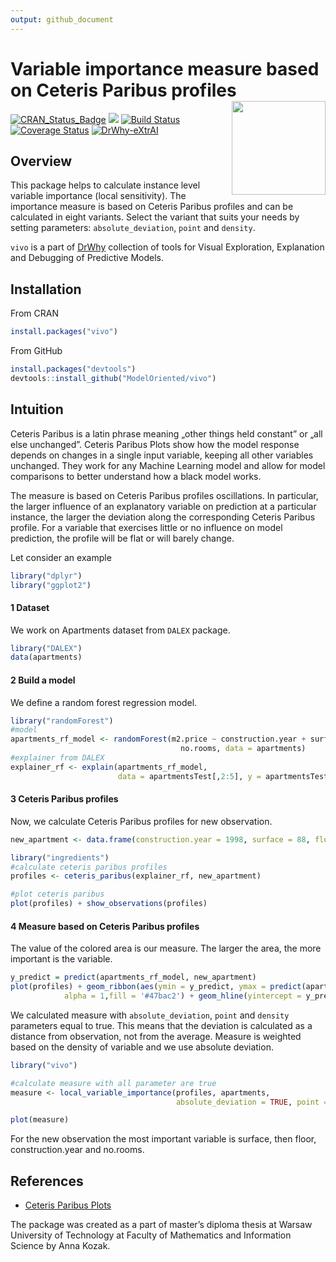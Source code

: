 ```yaml
---
output: github_document
---
```


# Variable importance measure based on Ceteris Paribus profiles <img src="man/figures/logo.png" align="right" width="150"/>

[![CRAN_Status_Badge](http://www.r-pkg.org/badges/version/vivo)](https://cran.r-project.org/package=vivo)
<img src="http://cranlogs.r-pkg.org/badges/grand-total/vivo" />
[![Build Status](https://api.travis-ci.org/ModelOriented/vivo.svg?branch=master)](https://travis-ci.org/ModelOriented/vivo)
[![Coverage Status](https://img.shields.io/codecov/c/github/ModelOriented/vivo/master.svg)](https://codecov.io/github/ModelOriented/vivo?branch=master)
[![DrWhy-eXtrAI](https://img.shields.io/badge/DrWhy-eXtrAI-4378bf)](http://drwhy.ai/#eXtraAI)


## Overview

This package helps to calculate instance level variable importance (local sensitivity). The importance measure is based on Ceteris Paribus profiles and can be calculated in eight variants. Select the variant that suits your needs by setting parameters:  `absolute_deviation`, `point` and `density`.

`vivo` is a part of [DrWhy](https://github.com/ModelOriented/DrWhy) collection of tools for Visual Exploration, Explanation and Debugging of Predictive Models.

## Installation


From CRAN

``` r
install.packages("vivo")
```

From GitHub

```r
install.packages("devtools")
devtools::install_github("ModelOriented/vivo")
```


## Intuition

Ceteris Paribus is a latin phrase meaning „other things held constant” or  „all else unchanged”. Ceteris Paribus Plots show how the model response depends on changes in a single input variable, keeping all other variables unchanged. They work for any Machine Learning model and allow for model comparisons to better understand how a black model works.

The measure is based on Ceteris Paribus profiles oscillations. In particular, the larger influence of an explanatory variable on prediction at a particular instance, the larger the deviation along the corresponding Ceteris Paribus profile. For a variable that exercises little or no influence on model prediction, the profile will be flat or will barely change. 

Let consider an example

```r
library("dplyr")
library("ggplot2")
```


#### 1 Dataset

We work on Apartments dataset from `DALEX` package.

```r
library("DALEX")
data(apartments)
```

#### 2 Build a model

We define a random forest regression model.

```r
library("randomForest")
#model
apartments_rf_model <- randomForest(m2.price ~ construction.year + surface + floor +
                                      no.rooms, data = apartments)
#explainer from DALEX
explainer_rf <- explain(apartments_rf_model,
                        data = apartmentsTest[,2:5], y = apartmentsTest$m2.price)
```

#### 3 Ceteris Paribus profiles

Now, we calculate Ceteris Paribus profiles for new observation.

```r
new_apartment <- data.frame(construction.year = 1998, surface = 88, floor = 2L, no.rooms = 3)

library("ingredients")
#calculate ceteris paribus profiles
profiles <- ceteris_paribus(explainer_rf, new_apartment)

#plot ceteris paribus
plot(profiles) + show_observations(profiles)
```

#### 4 Measure based on Ceteris Paribus profiles

The value of the colored area is our measure. The larger the area, the more important is the variable.

```r
y_predict = predict(apartments_rf_model, new_apartment)
plot(profiles) + geom_ribbon(aes(ymin = y_predict, ymax = predict(apartments_rf_model, profiles)),
            alpha = 1,fill = '#47bac2') + geom_hline(yintercept = y_predict, colour = colors_discrete_drwhy(1)) +show_observations(profiles)  
```


We calculated measure with `absolute_deviation`, `point` and `density` parameters equal to true. This means that the deviation is calculated as a distance from observation, not from the average. Measure is weighted based on the density of variable and we use absolute deviation. 


```r
library("vivo")

#calculate measure with all parameter are true
measure <- local_variable_importance(profiles, apartments,
                                     absolute_deviation = TRUE, point = TRUE, density = TRUE)

plot(measure)
```


For the new observation the most important variable is surface, then floor, construction.year and no.rooms.


## References

* [Ceteris Paribus Plots](https://github.com/pbiecek/ceterisParibus)

The package was created as a part of master's diploma thesis at Warsaw University of Technology at Faculty of Mathematics and Information Science by Anna Kozak.

